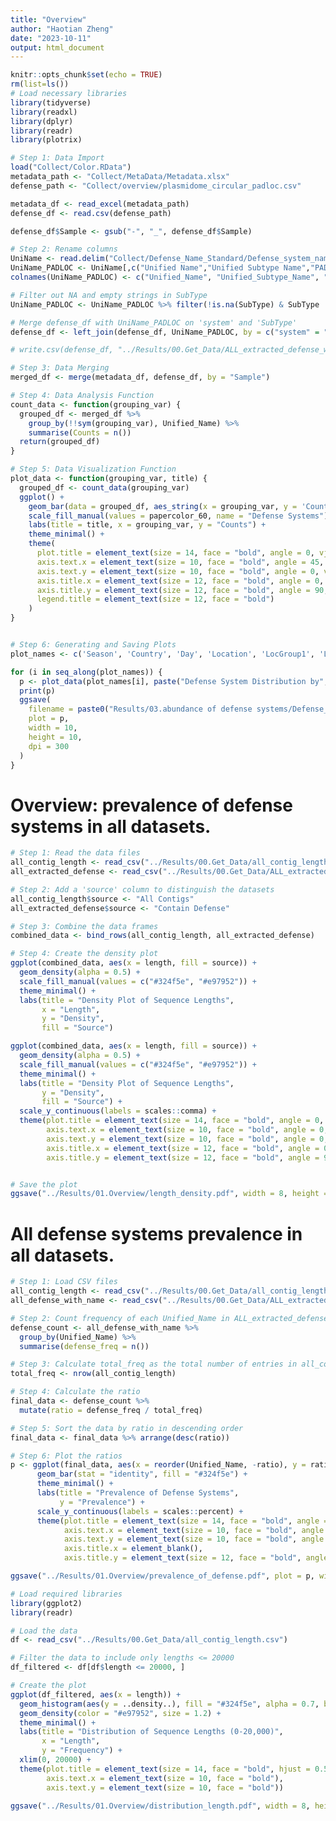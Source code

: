 ```yaml
---
title: "Overview"
author: "Haotian Zheng"
date: "2023-10-11"
output: html_document
---
```


```r
knitr::opts_chunk$set(echo = TRUE)
rm(list=ls())
# Load necessary libraries
library(tidyverse)
library(readxl)
library(dplyr)
library(readr)
library(plotrix)

```

```r
# Step 1: Data Import
load("Collect/Color.RData")
metadata_path <- "Collect/MetaData/Metadata.xlsx"
defense_path <- "Collect/overview/plasmidome_circular_padloc.csv"

metadata_df <- read_excel(metadata_path)
defense_df <- read.csv(defense_path)

defense_df$Sample <- gsub("-", "_", defense_df$Sample)

# Step 2: Rename columns
UniName <- read.delim("Collect/Defense_Name_Standard/Defense_system_name_list.txt", header = TRUE, check.names = FALSE)
UniName_PADLOC <- UniName[,c("Unified Name","Unified Subtype Name","PADLOC Subtype Name")]
colnames(UniName_PADLOC) <- c("Unified_Name", "Unified_Subtype_Name", "SubType")

# Filter out NA and empty strings in SubType
UniName_PADLOC <- UniName_PADLOC %>% filter(!is.na(SubType) & SubType != "")

# Merge defense_df with UniName_PADLOC on 'system' and 'SubType'
defense_df <- left_join(defense_df, UniName_PADLOC, by = c("system" = "SubType"))

# write.csv(defense_df, "../Results/00.Get_Data/ALL_extracted_defense_with_union_name.csv", row.names = FALSE)

# Step 3: Data Merging
merged_df <- merge(metadata_df, defense_df, by = "Sample")

# Step 4: Data Analysis Function
count_data <- function(grouping_var) {
  grouped_df <- merged_df %>%
    group_by(!!sym(grouping_var), Unified_Name) %>%
    summarise(Counts = n())
  return(grouped_df)
}

# Step 5: Data Visualization Function
plot_data <- function(grouping_var, title) {
  grouped_df <- count_data(grouping_var)
  ggplot() +
    geom_bar(data = grouped_df, aes_string(x = grouping_var, y = 'Counts', fill = 'Unified_Name'), stat = "identity", position = "dodge") +
    scale_fill_manual(values = papercolor_60, name = "Defense Systems") +  # Custom color palette and legend title
    labs(title = title, x = grouping_var, y = "Counts") +
    theme_minimal() +
    theme(
      plot.title = element_text(size = 14, face = "bold", angle = 0, vjust = 0.5, hjust = 0.5, color = "#e97952"),
      axis.text.x = element_text(size = 10, face = "bold", angle = 45, vjust = 1, hjust = 1, color = "#324f5e"),  # Horizontal alignment
      axis.text.y = element_text(size = 10, face = "bold", angle = 0, vjust = 1, hjust = 1, color = "#324f5e"),
      axis.title.x = element_text(size = 12, face = "bold", angle = 0, vjust = 0.5, hjust = 0.5, color = "#324f5e"),
      axis.title.y = element_text(size = 12, face = "bold", angle = 90, vjust = 0.5, hjust = 0.5, color = "#324f5e"),
      legend.title = element_text(size = 12, face = "bold")
    )
}


# Step 6: Generating and Saving Plots
plot_names <- c('Season', 'Country', 'Day', 'Location', 'LocGroup1', 'LocGroup2')

for (i in seq_along(plot_names)) {
  p <- plot_data(plot_names[i], paste("Defense System Distribution by", plot_names[i]))
  print(p)
  ggsave(
    filename = paste0("Results/03.abundance of defense systems/Defense_System_Distribution_by_", plot_names[i], ".pdf"),
    plot = p,
    width = 10,
    height = 10,
    dpi = 300
  )
}
```

# Overview: prevalence of defense systems in all datasets.

```r
# Step 1: Read the data files
all_contig_length <- read_csv("../Results/00.Get_Data/all_contig_length.csv")
all_extracted_defense <- read_csv("../Results/00.Get_Data/ALL_extracted_defense.csv")

# Step 2: Add a 'source' column to distinguish the datasets
all_contig_length$source <- "All Contigs"
all_extracted_defense$source <- "Contain Defense"

# Step 3: Combine the data frames
combined_data <- bind_rows(all_contig_length, all_extracted_defense)

# Step 4: Create the density plot
ggplot(combined_data, aes(x = length, fill = source)) +
  geom_density(alpha = 0.5) +
  scale_fill_manual(values = c("#324f5e", "#e97952")) +
  theme_minimal() +
  labs(title = "Density Plot of Sequence Lengths",
       x = "Length",
       y = "Density",
       fill = "Source")

ggplot(combined_data, aes(x = length, fill = source)) +
  geom_density(alpha = 0.5) +
  scale_fill_manual(values = c("#324f5e", "#e97952")) +
  theme_minimal() +
  labs(title = "Density Plot of Sequence Lengths",
       y = "Density",
       fill = "Source") +
  scale_y_continuous(labels = scales::comma) +
  theme(plot.title = element_text(size = 14, face = "bold", angle = 0, vjust = 0.5, hjust = 0.5),
        axis.text.x = element_text(size = 10, face = "bold", angle = 0, vjust = 0.5, hjust = 0.5),
        axis.text.y = element_text(size = 10, face = "bold", angle = 0, vjust = 1, hjust = 1),
        axis.title.x = element_text(size = 12, face = "bold", angle = 0, vjust = 0.5, hjust = 0.5),
        axis.title.y = element_text(size = 12, face = "bold", angle = 90, vjust = 0.5, hjust = 0.5))


# Save the plot
ggsave("../Results/01.Overview/length_density.pdf", width = 8, height = 8, dpi = 300)

```

# All defense systems prevalence in all datasets.

```r
# Step 1: Load CSV files
all_contig_length <- read_csv("../Results/00.Get_Data/all_contig_length.csv")
all_defense_with_name <- read_csv("../Results/00.Get_Data/ALL_extracted_defense_with_union_name.csv")

# Step 2: Count frequency of each Unified_Name in ALL_extracted_defense_with_union_name
defense_count <- all_defense_with_name %>% 
  group_by(Unified_Name) %>% 
  summarise(defense_freq = n())

# Step 3: Calculate total_freq as the total number of entries in all_contig_length
total_freq <- nrow(all_contig_length)

# Step 4: Calculate the ratio
final_data <- defense_count %>% 
  mutate(ratio = defense_freq / total_freq)

# Step 5: Sort the data by ratio in descending order
final_data <- final_data %>% arrange(desc(ratio))

# Step 6: Plot the ratios
p <- ggplot(final_data, aes(x = reorder(Unified_Name, -ratio), y = ratio)) +
      geom_bar(stat = "identity", fill = "#324f5e") +
      theme_minimal() +
      labs(title = "Prevalence of Defense Systems",
           y = "Prevalence") +
      scale_y_continuous(labels = scales::percent) + 
      theme(plot.title = element_text(size = 14, face = "bold", angle = 0, vjust = 0.5, hjust = 0.5),
            axis.text.x = element_text(size = 10, face = "bold", angle = 45, vjust = 1, hjust = 1),
            axis.text.y = element_text(size = 10, face = "bold", angle = 0, vjust = 1, hjust = 1),
            axis.title.x = element_blank(),
            axis.title.y = element_text(size = 12, face = "bold", angle = 90, vjust = 0.5, hjust = 0.5))

ggsave("../Results/01.Overview/prevalence_of_defense.pdf", plot = p, width = 8, height = 8, dpi = 300)
```

```r
# Load required libraries
library(ggplot2)
library(readr)

# Load the data
df <- read_csv("../Results/00.Get_Data/all_contig_length.csv")

# Filter the data to include only lengths <= 20000
df_filtered <- df[df$length <= 20000, ]

# Create the plot
ggplot(df_filtered, aes(x = length)) +
  geom_histogram(aes(y = ..density..), fill = "#324f5e", alpha = 0.7, bins = 50) +
  geom_density(color = "#e97952", size = 1.2) +
  theme_minimal() +
  labs(title = "Distribution of Sequence Lengths (0-20,000)",
       x = "Length",
       y = "Frequency") +
  xlim(0, 20000) +
  theme(plot.title = element_text(size = 14, face = "bold", hjust = 0.5),
        axis.text.x = element_text(size = 10, face = "bold"),
        axis.text.y = element_text(size = 10, face = "bold"))

ggsave("../Results/01.Overview/distribution_length.pdf", width = 8, height = 8, dpi = 300)
```




